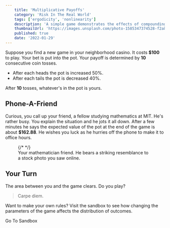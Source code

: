 ```yaml
---
    title: 'Multiplicative Payoffs'
    category: 'Risk In The Real World'
    tags: ['ergodicity', 'nonlinearity']
    description: 'A simple game demonstrates the effects of compounding earnings. Does expected value provide enough information to make a smart decision?'
    thumbnailUrl: 'https://images.unsplash.com/photo-1585347374528-f2a81c8693b3?ixid=MXwxMjA3fDB8MHxwaG90by1wYWdlfHx8fGVufDB8fHw%3D&ixlib=rb-1.2.1&auto=format&fit=crop&w=3024&q=80'
    published: true
    date: '2022-01-29'
---
```


Suppose you find a new game in your neighborhood casino.
It costs **$100** to play. Your bet is put into the pot. Your
payoff is determined by **10** consecutive coin tosses.

* After each heads the pot is <span className="font-extrabold text-green-700">increased 50%</span>.
* After each tails the pot is <span className="font-extrabold text-red-600">decreased 40%</span>.

After **10** tosses, whatever's in the pot is yours.

## Phone-A-Friend

Curious, you call up your friend, a fellow studying mathematics at MIT. He's rather busy. You explain the situation and he jots it all down. After a few minutes he says the expected value of the pot at the end of the game is about **$162.88**. He wishes you luck as he hurries off the phone to make it to office hours.

<!-- image goes here -->
<figure>
    <UnsplashImage
        className="h-96 w-full rounded-lg"
        src="https://images.unsplash.com/photo-1500648767791-00dcc994a43e"
        fit="facearea"
        q={100}
        facepad={3}
        width={1310}
        height={873}
    />
    {/* <TailwindImage
        className='h-96 w-full'
        src="https://images.unsplash.com/photo-1500648767791-00dcc994a43e?ixlib=rb-1.2.1&auto=format&fit=facearea&w=1310&h=873&q=100&facepad=3"
        alt='Article Image'
        width={400}
        height={200}
    /> */}
    <figcaption>
        Your mathematician friend. He bears a striking resemblance to a
        stock photo you saw online.
    </figcaption>
</figure>


## Your Turn

The area between you and the game clears. Do you play?
> Carpe diem.



<Chassis>
    <p className="font-bold text-gray-900">
        Want to make your own rules? Visit the sandbox to see how changing
        the parameters of the game affects the distribution of outcomes.
    </p>
    <div className="flex justify-center mt-4 isolate">
        <Link href="/sandboxes/multiplicativePayoffs">
            <a className="no-underline hover:bg-blue-600 cursor-pointer inline-flex items-center justify-center px-5 py-3 text-base font-medium text-blue-700 bg-blue-100 border border-transparent rounded-md hover:text-white duration-75 transition-colors">
                Go To Sandbox
            </a>
        </Link>
    </div>
</Chassis>
